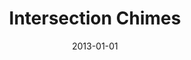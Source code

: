 ---
title: Intersection Chimes
tags: [generative-art, sound]
date: 2013-01-01
priority: 3
draft: true
---
